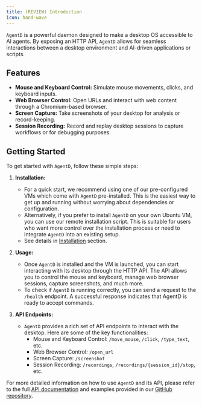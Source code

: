 ```yaml
---
title: (REVIEW) Introduction
icon: hand-wave
---
```


`AgentD` is a powerful daemon designed to make a desktop OS accessible to AI agents. By exposing an HTTP API, `AgentD` allows for seamless interactions between a desktop environment and AI-driven applications or scripts. 

## Features

- **Mouse and Keyboard Control:** Simulate mouse movements, clicks, and keyboard inputs.
- **Web Browser Control:** Open URLs and interact with web content through a Chromium-based browser.
- **Screen Capture:** Take screenshots of your desktop for analysis or record-keeping.
- **Session Recording:** Record and replay desktop sessions to capture workflows or for debugging purposes.

## Getting Started

To get started with `AgentD`, follow these simple steps:

1. **Installation:**
   - For a quick start, we recommend using one of our pre-configured VMs which come with `AgentD` pre-installed. This is the easiest way to get up and running without worrying about dependencies or configuration.
   - Alternatively, if you prefer to install `AgentD` on your own Ubuntu VM, you can use our remote installation script. This is suitable for users who want more control over the installation process or need to integrate `AgentD` into an existing setup.
   - See details in [Installation](./installation) section.

2. **Usage:**
   - Once `AgentD` is installed and the VM is launched, you can start interacting with its desktop through the HTTP API. The API allows you to control the mouse and keyboard, manage web browser sessions, capture screenshots, and much more.
   - To check if `AgentD` is running correctly, you can send a request to the `/health` endpoint. A successful response indicates that AgentD is ready to accept commands.

3. **API Endpoints:**
   - `AgentD` provides a rich set of API endpoints to interact with the desktop. Here are some of the key functionalities:
     - Mouse and Keyboard Control: `/move_mouse`, `/click`, `/type_text`, etc.
     - Web Browser Control: `/open_url`
     - Screen Capture: `/screenshot`
     - Session Recording: `/recordings`, `/recordings/{session_id}/stop`, etc.

For more detailed information on how to use `AgentD` and its API, please refer to the full [API documentation](https://agentsea.github.io/agentd/index.html) and examples provided in our [GitHub repository](https://github.com/agentsea/agentd).

